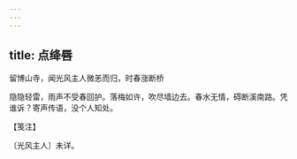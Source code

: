 ```yaml
---
---
---
```

title: 点绛唇
---



留博山寺，闻光风主人微恙而归，时春涨断桥





隐隐轻雷，雨声不受春回护。落梅如许，吹尽墙边去。春水无情，碍断溪南路。凭谁诉？寄声传语，没个人知处。





【笺注】


〔光风主人〕未详。